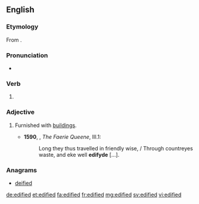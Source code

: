 ==English==

===Etymology===
From {{suffix|edify|ed|lang=en}}.

===Pronunciation===
* {{IPA|/ˈɛdɪfaɪd/|lang=en}}

===Verb===
{{head|en|verb form}}

# {{en-past of|edify}}

===Adjective===
{{en-adj}}

# {{lb|en|obsolete}} Furnished with [[building]]s.
#* '''1590''', {{w|Edmund Spenser}}, ''The Faerie Queene'', III.1:
#*: Long they thus travelled in friendly wise, / Through countreyes waste, and eke well '''edifyde''' [...].

===Anagrams===
* [[deified#English|deified]]

[[de:edified]]
[[et:edified]]
[[fa:edified]]
[[fr:edified]]
[[mg:edified]]
[[sv:edified]]
[[vi:edified]]